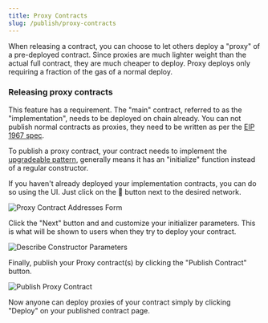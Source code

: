 ```yaml
---
title: Proxy Contracts
slug: /publish/proxy-contracts
---
```


When releasing a contract, you can choose to let others deploy a "proxy" of a pre-deployed contract. Since proxies are much lighter weight than the actual full contract, they are much cheaper to deploy. Proxy deploys only requiring a fraction of the gas of a normal deploy.

### Releasing proxy contracts

This feature has a requirement. The "main" contract, referred to as the "implementation", needs to be deployed on chain already. You can not publish normal contracts as proxies, they need to be written as per the [EIP 1967 spec](https://eips.ethereum.org/EIPS/eip-1967).

To publish a proxy contract, your contract needs to implement the [upgradeable pattern](https://docs.openzeppelin.com/upgrades-plugins/1.x/writing-upgradeable), generally means it has an "initialize" function instead of a regular constructor.

If you haven't already deployed your implementation contracts, you can do so using the UI. Just click on the 🚀 button next to the desired network.

![Proxy Contract Addresses Form](/assets/publish/proxy-address.png)

Click the "Next" button and and customize your initializer parameters. This is what will be shown to users when they try to deploy your contract.

![Describe Constructor Parameters](/assets/publish/contract-parameters.png)

Finally, publish your Proxy contract(s) by clicking the "Publish Contract" button.

![Publish Proxy Contract](/assets/publish/proxy-publish.png)

Now anyone can deploy proxies of your contract simply by clicking "Deploy" on your published contract page.
